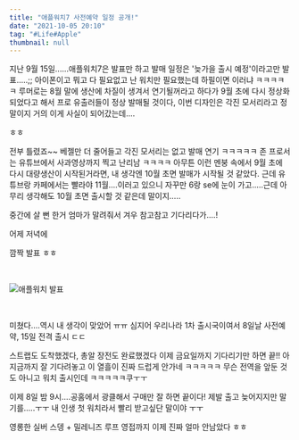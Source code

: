 ```yaml
---
title: "애플워치7 사전예약 일정 공개!"
date: "2021-10-05 20:10"
tag: "#Life#Apple"
thumbnail: null
---
```

지난 9월 15일......애플워치7은 발표만 하고 발매 일정은 '늦가을 출시 예정'이라고만 발표.....;; 아이폰이고 뭐고 다 필요없고 난 워치만 필요했는데 하필이면 이러냐 ㅋㅋㅋㅋㅋ 루머로는 8월 말에 생산에 차질이 생겨서 연기될꺼라고 하다가 9월 초에 다시 정상화 되었다고 해서 프로 유출러들이 정상 발매될 것이다, 이번 디자인은 각진 모서리라고 정말이지 거의 이게 사실이 되어갔는데....

ㅎㅎ

전부 틀렸죠~~ 베젤만 더 줄어들고 각진 모서리는 없고 발매 연기 ㅋㅋㅋㅋㅋ 존 프로서는 유튜브에서 사과영상까지 찍고 난리남 ㅋㅋㅋㅋ 아무튼 이런 멘붕 속에서 9월 초에 다시 대량생산이 시작된거라면, 내 생각엔 10월 초면 발매가 시작될 것 같았다. 근데 유튜브랑 카페에서는 빨라야 11월....이러고 있으니 자꾸만 6랑 se에 눈이 가고.....근데 아무리 생각해도 10월 초면 출시할 것 같은데 말이지.....

중간에 살 뻔 한거 엄마가 말려줘서 겨우 참고참고 기다리다가....!

어제 저녁에

깜짝 발표 ㅎㅎ

<br/>

![애플워치 발표](../post-images/20211005-1/애플워치발표.png)

<br/>

미쳤다....역시 내 생각이 맞았어 ㅠㅠ 심지어 우리나라 1차 출시국이여서 8일날 사전예약, 15일 전격 출시 ㄷㄷ

스트랩도 도착했겠다, 총알 장전도 완료했겠다 이제 금요일까지 기다리기만 하면 끝!! 아 지금까지 잘 기다려놓고 이 열흘이 진짜 드럽게 안가네 ㅋㅋㅋㅋㅋ 무슨 전역을 앞둔 것도 아니고 워치 출시인데 ㅋㅋㅋㅋㅋ쿠ㅜㅜ

이제 8일 밤 9시....공홈에서 광클해서 구매만 잘 하면 끝이다! 제발 출고 늦어지지만 말기를.....ㅜㅜ 내 인생 첫 워치라서 빨리 받고싶단 말이야 ㅜㅜ

영롱한 실버 스뎅 + 밀레니즈 루프 영접까지 이제 진짜 얼마 안남았다 ㅎㅎ